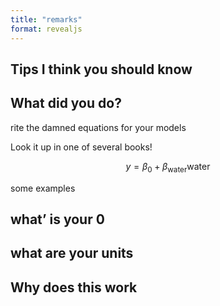 ```yaml
---
title: "remarks"
format: revealjs
---
```


## Tips I think you should know

## What did you do?

rite the damned equations for your models

Look it up in one of several books! 

$$
y = \beta_0 + \beta_{\text{water}}\text{water} 
$$


some examples

## what' is your 0

## what are your units

## Why does this work

## 
